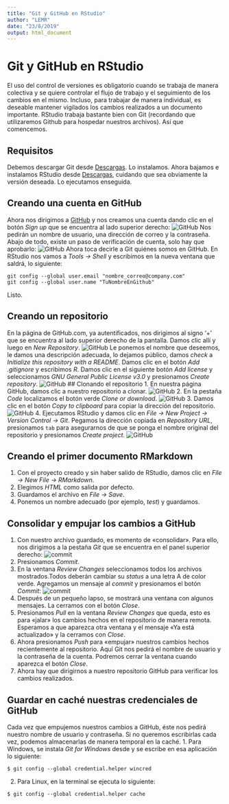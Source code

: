 ```yaml
---
title: "Git y GitHub en RStudio"
author: "LEMR"
date: "23/8/2019"
output: html_document
---
```


# Git y GitHub en RStudio
El uso del control de versiones es obligatorio cuando se trabaja de manera colectiva y se quiere controlar el flujo de trabajo y el seguimiento de los cambios en el mismo. Incluso, para trabajar de manera individual, es deseable mantener vigilados los cambios realizados a un documento importante. 
RStudio trabaja bastante bien con Git (recordando que utilizaremos Github para hospedar nuestros archivos). Así que comencemos. 

## Requisitos
Debemos descargar Git desde [Descargas](https://git-scm.com/downloads). Lo instalamos. Ahora bajamos e instalamos RStudio desde [Descargas](https://www.rstudio.com/products/rstudio/download/), cuidando que sea obviamente la versión deseada. Lo ejecutamos enseguida.

## Creando una cuenta en GitHub
Ahora nos dirigimos a [GitHub](https://github.com) y nos creamos una cuenta dando clic en el botón _Sign up_ que se encuentra al lado superior derecho: 
![GitHub](images/001-github.png)
Nos pedirán un nombre de usuario, una dirección de correo y la contraseña. Abajo de todo, existe un paso de verificación de cuenta, solo hay que aprobarlo:
![GitHub](images/002-github.png)
Ahora toca decirle a Git quiénes somos en GitHub. En RStudio nos vamos a _Tools -> Shell_ y escribimos en la nueva ventana que saldrá, lo siguiente:
```
git config --global user.email "nombre_correo@company.com"
git config --global user.name "TuNombreEnGithub"
```
Listo.

## Creando un repositorio
En la página de GitHub.com, ya autentificados, nos dirigimos al signo '+' que se encuentra al lado superior derecho de la pantalla. Damos clic allí y luego en _New Repository_. 
![GitHub](images/007-github.png)
Le ponemos el nombre que deseemos, le damos una descripción adecuada, lo dejamos público, damos _check_ a _Initialize this repository with a README_. Damos clic en el botón _Add .gitignore_ y escribimos _R_. Damos clic en el siguiente botón _Add license_ y seleccionamos _GNU General Public License v3.0_ y presionamos _Create repository_.
![GitHub](images/008-github.png)
## Clonando el repositorio
1. En nuestra página GitHub, damos clic a nuestro repositorio a clonar.
![GitHub](images/009-github.png)
2. En la pestaña _Code_ localizamos el botón verde _Clone or download_.
![GitHub](images/010-github.png)
3. Damos clic en el botón _Copy to clipboard_ para copiar la dirección del repositorio.
![GitHub](images/011-github.png)
4. Ejecutamos RStudio y damos clic en _File -> New Project -> Version Control -> Git_. Pegamos la dirección copiada en _Repository URL_, presionamos `tab` para asegurarnos de que se ponga el nombre original del repositorio y presionamos _Create project_.
![GitHub](images/012-github.png)

## Creando el primer documento RMarkdown
1. Con el proyecto creado y sin haber salido de RStudio, damos clic en _File -> New File -> RMarkdown_.
2. Elegimos _HTML_ como salida por defecto.
3. Guardamos el archivo en _File -> Save_.
4. Ponemos un nombre adecuado (por ejemplo, _test_) y guardamos.

## Consolidar y empujar los cambios a GitHub
1. Con nuestro archivo guardado, es momento de «consolidar». Para ello, nos dirigimos a la pestaña _Git_ que se encuentra en el panel superior derecho:
![commit](images/013-github.png)
2. Presionamos _Commit_.
3. En la ventana _Review Changes_ seleccionamos todos los archivos mostrados.Todos deberán cambiar su _status_ a una letra A de color verde. Agregamos un mensaje al _commit_ y presionamos el botón _Commit_:
![commit](images/013-github.png)
4. Después de un pequeño lapso, se mostrará una ventana con algunos mensajes. La cerramos con el botón _Close_.
5. Presionamos _Pull_ en la ventana _Review Changes_ que queda, esto es para «jalar» los cambios hechos en el repositorio de manera remota. Esperamos a que aparezca otra ventana y el mensaje «Ya está actualizado» y la cerramos con _Close_.
6. Ahora presionamos _Push_ para «empujar» nuestros cambios hechos recientemente al repositorio. Aquí Git nos pedirá el nombre de usuario y la contraseña de la cuenta. Podremos cerrar la ventana cuando aparezca el botón _Close_.
7. Ahora hay que dirigirnos a nuestro repositorio GitHub para verificar los cambios realizados.

## Guardar en caché nuestras credenciales de GitHub
Cada vez que empujemos nuestros cambios a GitHub, éste nos pedirá nuestro nombre de usuario y contraseña. Si no queremos escribirlas cada vez, podemos almacenarlas de manera temporal en la caché. 
1. Para Windows, se instala _Git for Windows_ desde [](https://gitforwindows.org/) y se escribe en esa aplicación lo siguiente: 
```
$ git config --global credential.helper wincred
``` 
2. Para Linux, en la terminal se ejecuta lo siguiente:
```
$ git config --global credential.helper cache
```
